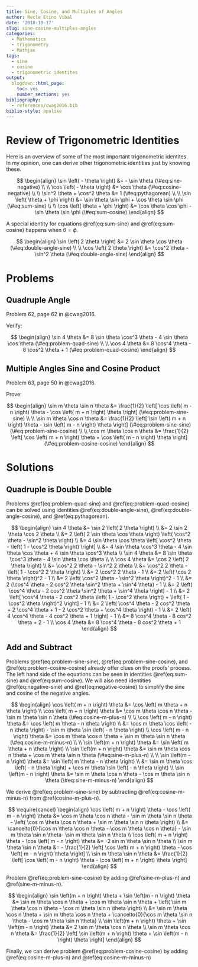 ```yaml
---
title: Sine, Cosine, and Multiples of Angles
author: Recle Etino Vibal
date: '2018-10-17'
slug: sine-cosine-multiples-angles
categories:
  - Mathematics
  - trigonometry
  - Mathjax
tags:
  - sine
  - cosine
  - trigonometric identites
output:
  blogdown::html_page:
    toc: yes
    number_sections: yes
bibliography:
  - references/cwag2016.bib
biblio-style: apalike
---
```


# Review of Trigonometric Identities

Here is an overview of some of the most important trigonometric identites. In my opinion, one can derive other trigonometric identities just by knowing these.

$$
\begin{align}
\sin \left( - \theta \right) &= - \sin \theta (\#eq:sine-negative)
\\
\\
\cos \left( - \theta \right) &= \cos \theta (\#eq:cosine-negative)
\\
\\
\sin^2 \theta + \cos^2 \theta &= 1 (\#eq:pythagorean)
\\
\\
\sin \left(  \theta + \phi \right) &= \sin \theta \sin \phi + \cos \theta \sin \phi (\#eq:sum-sine)
\\
\\
\cos \left( \theta + \phi \right) &= \cos \theta \cos \phi - \sin \theta \sin \phi (\#eq:sum-cosine)
\end{align}
$$

A special identity for equations \@ref(eq:sum-sine) and \@ref(eq:sum-cosine) happens when $\theta = \phi$.

$$
\begin{align}
\sin \left( 2 \theta \right) &= 2 \sin \theta \cos \theta (\#eq:double-angle-sine)
\\
\\
\cos \left( 2 \theta \right) &= \cos^2 \theta - \sin^2 \theta (\#eq:double-angle-sine)
\end{align}
$$

# Problems

## Quadruple Angle

Problem 62, page 62 in @cwag2016.

Verify:

$$
\begin{align}
\sin 4 \theta &= 8 \sin \theta \cos^3 \theta - 4 \sin \theta \cos \theta (\#eq:problem-quad-sine)
\\
\\
\cos 4 \theta &= 8 \cos^4 \theta - 8 \cos^2 \theta + 1 (\#eq:problem-quad-cosine)
\end{align}
$$

## Multiple Angles Sine and Cosine Product

Problem 63, page 50 in @cwag2016.

Prove:

$$
\begin{align}
\sin m \theta \sin n \theta &= \frac{1}{2} \left[ \cos \left( m - n \right) \theta - \cos \left( m + n \right) \theta \right] (\#eq:problem-sine-sine)
\\
\\
\sin m \theta \cos n \theta &= \frac{1}{2} \left[ \sin \left( m + n \right) \theta - \sin \left( m - n \right) \theta \right] (\#eq:problem-sine-sine) (\#eq:problem-sine-cosine)
\\
\\
\cos m \theta \cos n \theta &= \frac{1}{2} \left[ \cos \left( m + n \right) \theta + \cos \left( m - n \right) \theta \right] (\#eq:problem-cosine-cosine)
\end{align}
$$

# Solutions

## Quadruple is Double Double

Problems \@ref(eq:problem-quad-sine) and \@ref(eq:problem-quad-cosine) can be solved using identities \@ref(eq:double-angle-sine), \@ref(eq:double-angle-cosine), and \@ref(eq:pythagorean).

$$
\begin{align}
\sin 4 \theta &= \sin 2 \left( 2 \theta \right)
\\
&= 2 \sin 2 \theta \cos 2 \theta
\\
&= 2 \left( 2 \sin \theta \cos \theta \right) \left( \cos^2 \theta - \sin^2 \theta \right)
\\
&= 4 \sin \theta \cos \theta \left[ \cos^2 \theta - \left( 1 - \cos^2 \theta \right) \right]
\\
&= 4 \sin \theta \cos^3 \theta - 4 \sin \theta \cos \theta + 4 \sin \theta \cos^3 \theta
\\
\sin 4 \theta &= 8 \sin \theta \cos^3 \theta - 4 \sin \theta \cos \theta
\\
\\
\cos 4 \theta &= \cos 2 \left( 2 \theta \right)
\\
&= \cos^2 2 \theta - \sin^2 2 \theta
\\
&= \cos^2 2 \theta - \left( 1 - \cos^2 2 \theta \right)
\\
&= 2 \cos^2 2 \theta - 1
\\
&= 2 \left( \cos 2 \theta \right)^2 - 1
\\
&= 2 \left( \cos^2 \theta - \sin^2 \theta \right)^2 - 1
\\
&= 2 (\cos^4 \theta - 2 cos^2 \theta \sin^2 \theta + \sin^4 \theta) - 1
\\
&= 2 \left( \cos^4 \theta - 2 cos^2 \theta \sin^2 \theta + \sin^4 \theta \right) - 1
\\
&= 2 \left[ \cos^4 \theta - 2 cos^2 \theta \left( 1 - \cos^2 \theta \right) + \left( 1 - \cos^2 \theta \right)^2 \right] - 1
\\
&= 2 \left( \cos^4 \theta - 2 cos^2 \theta + 2 \cos^4 \theta + 1 - 2 \cos^2 \theta + \cos^4 \theta \right) - 1
\\
&= 2 \left( 4 \cos^4 \theta - 4 cos^2 \theta + 1 \right) - 1
\\
&= 8 \cos^4 \theta - 8 cos^2 \theta + 2 - 1
\\
\cos 4 \theta &= 8 \cos^4 \theta - 8 cos^2 \theta + 1
\end{align}
$$

## Add and Subtract

Problems \@ref(eq:problem-sine-sine), \@ref(eq:problem-sine-cosine), and \@ref(eq:problem-cosine-cosine) already offer clues on the proofs' process. The left hand side of the equations can be seen in identities \@ref(eq:sum-sine) and \@ref(eq:sum-cosine). We will also need identities \@ref(eq:negative-sine) and \@ref(eq:negative-cosine) to simplify the sine and cosine of the negative angles.

$$
\begin{align}
\cos \left( m + n \right) \theta &= \cos \left( m \theta + n \theta \right)
\\
\cos \left( m + n \right) \theta &= \cos m \theta \cos n \theta - \sin m \theta \sin n \theta (\#eq:cosine-m-plus-n)
\\
\\
\cos \left( m - n \right) \theta &= \cos \left( m \theta - n \theta \right)
\\
&= \cos m \theta \cos \left( - n \theta \right) - \sin m \theta \sin \left( - n \theta \right)
\\
\cos \left( m - n \right) \theta &= \cos m \theta \cos n \theta + \sin m \theta \sin n \theta (\#eq:cosine-m-minus-n)
\\
\\
\sin \left(m + n \right) \theta &= \sin \left( m \theta + n \theta \right)
\\
\sin \left(m + n \right) \theta &= \sin m \theta \cos n \theta + \cos m \theta \sin n \theta (\#eq:sine-m-plus-n)
\\
\\
\sin \left(m - n \right) \theta &= \sin \left( m \theta - n \theta \right)
\\
&= \sin m \theta \cos \left( - n \theta \right) + \cos m \theta \sin \left( - n \theta \right)
\\
\sin \left(m - n \right) \theta &= \sin m \theta \cos n \theta - \cos m \theta \sin n \theta (\#eq:sine-m-minus-n)
\end{align}
$$

We derive \@ref(eq:problem-sine-sine) by subtracting \@ref(eq:cosine-m-minus-n) from \@ref(cosine-m-plus-n).

$$
\require{cancel}
\begin{align}
\cos \left( m + n \right) \theta - \cos \left( m - n \right) \theta &= \cos m \theta \cos n \theta - \sin m \theta \sin n \theta - \left( \cos m \theta \cos n \theta + \sin m \theta \sin n \theta \right)
\\
 &= \cancelto{0}{\cos m \theta \cos n \theta - \cos m \theta \cos n \theta} - \sin m \theta \sin n \theta- \sin m \theta \sin n \theta
 \\
\cos \left( m + n \right) \theta - \cos \left( m - n \right) \theta &= -2 sin m \theta \sin n \theta
\\
\sin m \theta \sin n \theta &= - \frac{1}{2} \left[ \cos \left( m + n \right) \theta - \cos \left( m - n \right) \theta \right]
\\
\sin m \theta \sin n \theta &= \frac{1}{2} \left[ \cos \left( m - n \right) \theta - \cos \left( m + n \right) \theta \right]
\end{align}
$$

Problem \@ref(eq:problem-sine-cosine) by adding \@ref(sine-m-plus-n) and \@ref(sine-m-minus-n).

$$
\begin{align}
\sin \left(m + n \right) \theta + \sin \left(m - n \right) \theta &= \sin m \theta \cos n \theta + \cos m \theta \sin n \theta + \left( \sin m \theta \cos n \theta - \cos m \theta \sin n \theta \right)
\\
&= \sin m \theta \cos n \theta + \sin m \theta \cos n \theta + \cancelto{0}{\cos m \theta \sin n \theta - \cos m \theta \sin n \theta}
\\
\sin \left(m + n \right) \theta + \sin \left(m - n \right) \theta &= 2 \sin m \theta \cos n \theta
\\
\sin m \theta \cos n \theta &= \frac{1}{2} \left[ \sin \left(m + n \right) \theta + \sin \left(m - n \right) \theta \right]
\end{align}
$$

Finally, we can derive problem \@ref(eq:problem-cosine-cosine) by adding \@ref(eq:cosine-m-plus-n) and \@ref(eq:cosine-m-minus-n)